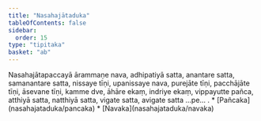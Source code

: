 ```yaml
---
title: "Nasahajātaduka"
tableOfContents: false
sidebar:
  order: 15
type: "tipitaka"
basket: "ab"
---
```



<DynamicBreadcrumb />

<Division number="499">

<Paragraph number="1718">
Nasahajātapaccayā ārammaṇe nava, adhipatiyā satta, anantare satta, samanantare satta, nissaye tīṇi, upanissaye nava, purejāte tīṇi, pacchājāte tīṇi, āsevane tīṇi, kamme dve, āhāre ekaṃ, indriye ekaṃ, vippayutte pañca, atthiyā satta, natthiyā satta, vigate satta, avigate satta …pe… .

</Paragraph>
</Division>

<TableOfContents>
* [Pañcaka](nasahajataduka/pancaka)
* [Navaka](nasahajataduka/navaka)
</TableOfContents>